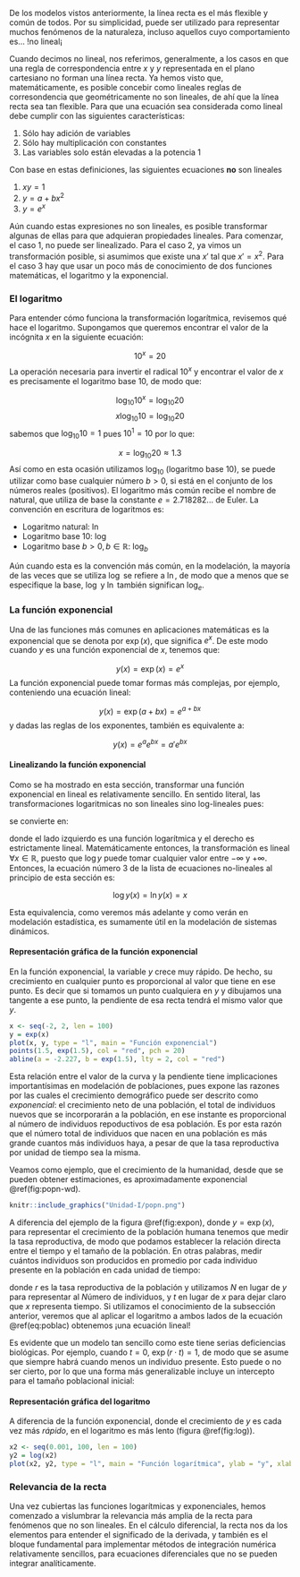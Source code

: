 
De los modelos vistos anteriormente, la línea recta es el más flexible y común de todos. Por su simplicidad, puede ser utilizado para representar muchos fenómenos de la naturaleza, incluso aquellos cuyo comportamiento es... !no lineal¡

Cuando decimos no lineal, nos referimos, generalmente, a los casos en que una regla de correspondencia entre $x$ y $y$ representada en el plano cartesiano no forman una línea recta. Ya hemos visto que, matemáticamente, es posible concebir como lineales reglas de corresondencia que geométricamente no son lineales, de ahí que la línea recta sea tan flexible. Para que una ecuación sea considerada como lineal debe cumplir con las siguientes características:

1. Sólo hay adición de variables
2. Sólo hay multiplicación con constantes
3. Las variables solo están elevadas a la potencia 1

Con base en estas definiciones, las siguientes ecuaciones **no** son lineales

1. $xy = 1$
2. $y = a + b x^2$
3. $y = e^x$

Aún cuando estas expresiones no son lineales, es posible transformar algunas de ellas para que adquieran propiedades lineales. Para comenzar, el caso 1, no puede ser linealizado. Para el caso 2, ya vimos un transformación posible, si asumimos que existe una $x'$ tal que $x' = x^2$. Para el caso 3 hay que usar un poco más de conocimiento de dos funciones matemáticas, el logaritmo y la exponencial.

### El logaritmo

Para entender cómo funciona la transformación logarítmica, revisemos  qué hace el logaritmo. Supongamos que queremos encontrar el valor de la incógnita $x$ en la siguiente ecuación:

$$10^x = 20$$
La operación necesaria para invertir el radical $10^x$ y encontrar el valor de $x$ es precisamente el logaritmo base 10, de modo que:

$$\log_{10} 10^x = \log_{10} 20$$
$$x \log_{10} 10 = \log_{10} 20$$
sabemos que $\log_{10} 10 = 1$ pues $10^1 = 10$ por lo que:

$$x = \log_{10} 20 \approx 1.3$$
Así como en esta ocasión utilizamos $\log_{10}$ (logaritmo base 10), se puede utilizar como base cualquier número $b > 0$, si está en el conjunto de los números reales (positivos). El logaritmo más común recibe el nombre de natural, que utiliza de base la constante $e = 2.718282 ...$ de Euler. La convención en escritura de logaritmos es:

- Logaritmo natural: $\ln$
- Logaritmo base 10: $\log$
- Logaritmo base $b > 0,  b \in \mathbb{R}$: $\log_b$

Aún cuando esta es la convención más común, en la modelación, la mayoría de las veces que se utiliza $\log$ se refiere a $\ln$, de modo que a menos que se especifique la base, $\log$ y $\ln$ también significan $\log_e$.

### La función exponencial

Una de las funciones más comunes en aplicaciones matemáticas es la exponencial que se denota por $\exp(x)$, que significa $e^x$. De este modo cuando $y$ es una función exponencial de $x$, tenemos que:

$$y(x) = \exp(x) = e^x$$
La función exponencial puede tomar formas más complejas, por ejemplo, conteniendo una ecuación lineal:

$$y(x) = \exp(a + bx) = e^{a + bx}$$
y dadas las reglas de los exponentes, también es equivalente a:

$$y(x) = e^a e^{bx} = a' e^{bx}$$

#### Linealizando la función exponencial

Como se ha mostrado en esta sección, transformar una función exponencial en lineal es relativamente sencillo. En sentido literal, las transformaciones logaritmicas no son lineales sino log-lineales pues:

\begin{equation}
    y(x) = e^{a + bx} (\#eq:expon)
\end{equation}

se convierte en:

\begin{equation}
    \log y(x) = a + bx (\#eq:log-lin)
\end{equation}

donde el lado izquierdo es una función logarítmica y el derecho es estrictamente lineal. Matemáticamente entonces, la transformación es lineal $\forall x \in \mathbb{R}$, puesto que $\log y$ puede tomar cualquier valor entre $-\infty$ y $+\infty$. Entonces, la ecuación número 3 de la lista de ecuaciones no-lineales al principio de esta sección es:

$$\log y(x) = \ln y(x) = x$$

Esta equivalencia, como veremos más adelante y como verán en modelación estadística, es sumamente útil en la modelación de sistemas dinámicos.

#### Representación gráfica de la función exponencial

En la función exponencial, la variable $y$ crece muy rápido. De hecho, su crecimiento en cualquier punto es proporcional al valor que tiene en ese punto. Es decir que si tomamos un punto cualquiera en $y$ y dibujamos una tangente a ese punto, la pendiente de esa recta tendrá el mismo valor que $y$.

```r
x <- seq(-2, 2, len = 100)
y = exp(x)
plot(x, y, type = "l", main = "Función exponencial")
points(1.5, exp(1.5), col = "red", pch = 20)
abline(a = -2.227, b = exp(1.5), lty = 2, col = "red")
```

Esta relación entre el valor de la curva y la pendiente tiene implicaciones importantísimas en modelación de poblaciones, pues expone las razones por las cuales el crecimiento demográfico puede ser descrito como *exponencial*: el crecimiento neto de una población, el total de individuos nuevos que se incorporarán a la población, en ese instante es proporcional al número de individuos repoductivos de esa población. Es por esta razón que el número total de individuos que nacen en una población es más grande cuantos más individuos haya, a pesar de que la tasa reproductiva por unidad de tiempo sea la misma. 

Veamos como ejemplo, que el crecimiento de la humanidad, desde que se pueden obtener estimaciones, es aproximadamente exponencial \@ref(fig:popn-wd).

```r
knitr::include_graphics("Unidad-I/popn.png")
```

A diferencia del ejemplo de la figura \@ref(fig:expon), donde $y = \exp(x)$, para representar el crecimiento de la población humana tenemos que medir la tasa reproductiva, de modo que podamos establecer la relación directa entre el tiempo y el tamaño de la población. En otras palabras, medir cuántos individuos son producidos en promedio por cada individuo presente en la población en cada unidad de tiempo:

\begin{equation}
N(t) = \exp(r \cdot t) (\#eq:poblac)
\end{equation}

donde $r$ es la tasa reproductiva de la población y utilizamos $N$ en lugar de $y$ para representar al $N$úmero de individuos, y $t$ en lugar de $x$ para dejar claro que $x$ representa tiempo. Si utilizamos el conocimiento de la subsección anterior, veremos que al aplicar el logaritmo a ambos lados de la ecuación \@ref(eq:poblac) obtenemos ¡una ecuación lineal!

\begin{equation}
    \log N = r \cdot t
\end{equation}

Es evidente que un modelo tan sencillo como este tiene serias deficiencias biológicas. Por ejemplo, cuando $t = 0$, $\exp(r \cdot t) = 1$, de modo que se asume que siempre habrá cuando menos un individuo presente. Esto puede o no ser cierto, por lo que una forma más generalizable incluye un intercepto para el tamaño poblacional inicial:

\begin{equation}
    N(t) = N_0 e^{r \cdot t} \rightarrow \log N(t) = \log N_0 + r \cdot t
\end{equation}

#### Representación gráfica del logaritmo

A diferencia de la función exponencial, donde el crecimiento de $y$ es cada vez más *rápido*, en el logaritmo es más lento (figura \@ref(fig:log)).

```r
x2 <- seq(0.001, 100, len = 100)
y2 = log(x2)
plot(x2, y2, type = "l", main = "Función logarítmica", ylab = "y", xlab ="x")
```

### Relevancia de la recta

Una vez cubiertas las funciones logarítmicas y exponenciales, hemos comenzado a vislumbrar la relevancia más amplia de la recta para fenómenos que no son lineales. En el cálculo diferencial, la recta nos da los elementos para entender el significado de la derivada, y también es el bloque fundamental para implementar métodos de integración numérica relativamente sencillos, para ecuaciones diferenciales que no se pueden integrar analíticamente.